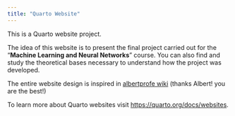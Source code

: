 ```yaml
---
title: "Quarto Website"
---
```


This is a Quarto website project.

The idea of this website is to present the final project carried out for the "**Machine Learning and Neural Networks**" course. You can also find and study the theoretical bases necessary to understand how the project was developed.

The entire website design is inspired in [albertprofe wiki](albertprofe.dev) (thanks Albert! you are the best!)



To learn more about Quarto websites visit <https://quarto.org/docs/websites>.



